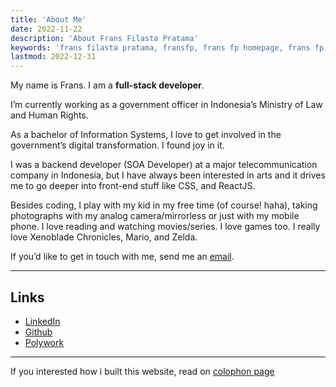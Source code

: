 ```yaml
---
title: 'About Me'
date: 2022-11-22
description: 'About Frans Filasta Pratama'
keywords: 'frans filasta pratama, fransfp, frans fp homepage, frans fp, frans filasta, tentang frans filasta pratama'
lastmod: 2022-12-31
---
```


My name is Frans. I am a **full-stack developer**.

I’m currently working as a government officer in Indonesia’s Ministry of Law and Human Rights.

As a bachelor of Information Systems, I love to get involved in the government’s digital transformation. I found joy in it.

I was a backend developer (SOA Developer) at a major telecommunication company in Indonesia, but I have always been interested in arts and it drives me to go deeper into front-end stuff like CSS, and ReactJS.

Besides coding, I play with my kid in my free time (of course! haha), taking photographs with my analog camera/mirrorless or just with my mobile phone. I love reading and watching movies/series. I love games too. I really love Xenoblade Chronicles, Mario, and Zelda.

If you’d like to get in touch with me, send me an [email](mailto:fransfilastap@live.com).

---

## Links

- [LinkedIn](https://www.linkedin.com/in/fransfilastap)
- [Github](https://github.com/fransfilastap)
- [Polywork](https://poly.me/fransfilasta_pra)

---

If you interested how i built this website, read on [colophon page](colophon)